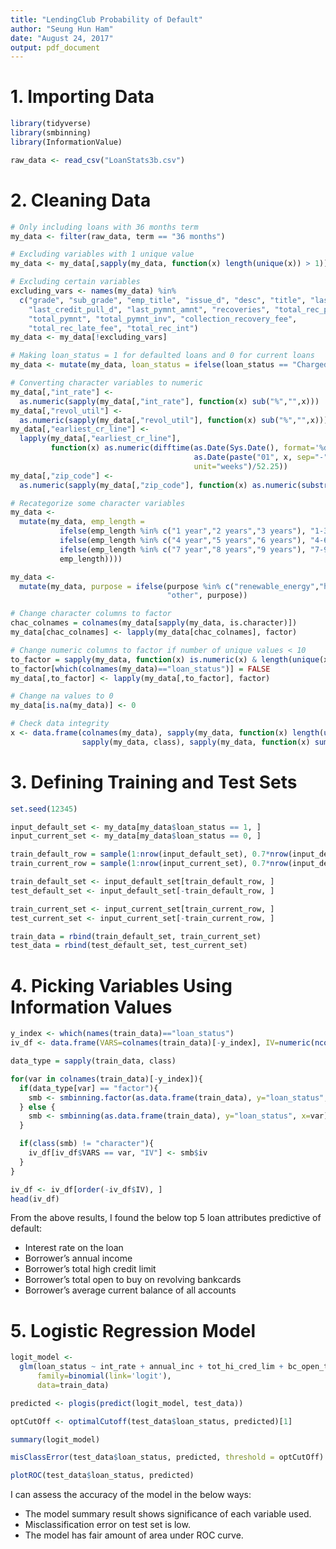---
title: "LendingClub Probability of Default"
author: "Seung Hun Ham"
date: "August 24, 2017"
output: pdf_document
---

# 1. Importing Data
```{r message = FALSE, warning = FALSE}
library(tidyverse)
library(smbinning)
library(InformationValue)

raw_data <- read_csv("LoanStats3b.csv")
```

# 2. Cleaning Data
```{r}
# Only including loans with 36 months term
my_data <- filter(raw_data, term == "36 months")

# Excluding variables with 1 unique value
my_data <- my_data[,sapply(my_data, function(x) length(unique(x)) > 1)]

# Excluding certain variables
excluding_vars <- names(my_data) %in% 
  c("grade", "sub_grade", "emp_title", "issue_d", "desc", "title", "last_pymnt_d", 
    "last_credit_pull_d", "last_pymnt_amnt", "recoveries", "total_rec_prncp", 
    "total_pymnt", "total_pymnt_inv", "collection_recovery_fee", 
    "total_rec_late_fee", "total_rec_int") 
my_data <- my_data[!excluding_vars]

# Making loan_status = 1 for defaulted loans and 0 for current loans
my_data <- mutate(my_data, loan_status = ifelse(loan_status == "Charged Off", 1, 0))

# Converting character variables to numeric
my_data[,"int_rate"] <- 
  as.numeric(sapply(my_data[,"int_rate"], function(x) sub("%","",x)))
my_data[,"revol_util"] <- 
  as.numeric(sapply(my_data[,"revol_util"], function(x) sub("%","",x)))
my_data[,"earliest_cr_line"] <- 
  lapply(my_data[,"earliest_cr_line"], 
         function(x) as.numeric(difftime(as.Date(Sys.Date(), format='%d/%m/%y'), 
                                         as.Date(paste("01", x, sep="-"), "%d-%b-%y"), 
                                         unit="weeks")/52.25))
my_data[,"zip_code"] <- 
  as.numeric(sapply(my_data[,"zip_code"], function(x) as.numeric(substring(x,1,3))))

# Recategorize some character variables
my_data <- 
  mutate(my_data, emp_length = 
           ifelse(emp_length %in% c("1 year","2 years","3 years"), "1-3 years", 
           ifelse(emp_length %in% c("4 year","5 years","6 years"), "4-6 years",
           ifelse(emp_length %in% c("7 year","8 years","9 years"), "7-9 years",
           emp_length))))

my_data <- 
  mutate(my_data, purpose = ifelse(purpose %in% c("renewable_energy","house","vacation"), 
                                   "other", purpose))

# Change character columns to factor
chac_colnames = colnames(my_data[sapply(my_data, is.character)])
my_data[chac_colnames] <- lapply(my_data[chac_colnames], factor)

# Change numeric columns to factor if number of unique values < 10
to_factor = sapply(my_data, function(x) is.numeric(x) & length(unique(x)) < 10)
to_factor[which(colnames(my_data)=="loan_status")] = FALSE
my_data[,to_factor] <- lapply(my_data[,to_factor], factor)

# Change na values to 0
my_data[is.na(my_data)] <- 0

# Check data integrity
x <- data.frame(colnames(my_data), sapply(my_data, function(x) length(unique(x))), 
                sapply(my_data, class), sapply(my_data, function(x) sum(is.na(x))))
```

# 3. Defining Training and Test Sets
```{r}
set.seed(12345)

input_default_set <- my_data[my_data$loan_status == 1, ]
input_current_set <- my_data[my_data$loan_status == 0, ]

train_default_row = sample(1:nrow(input_default_set), 0.7*nrow(input_default_set))
train_current_row = sample(1:nrow(input_current_set), 0.7*nrow(input_default_set))

train_default_set <- input_default_set[train_default_row, ]
test_default_set <- input_default_set[-train_default_row, ]

train_current_set <- input_current_set[train_current_row, ]
test_current_set <- input_current_set[-train_current_row, ]

train_data = rbind(train_default_set, train_current_set)
test_data = rbind(test_default_set, test_current_set)
```

# 4. Picking Variables Using Information Values
```{r}
y_index <- which(names(train_data)=="loan_status")
iv_df <- data.frame(VARS=colnames(train_data)[-y_index], IV=numeric(ncol(train_data)-1))

data_type = sapply(train_data, class)

for(var in colnames(train_data)[-y_index]){
  if(data_type[var] == "factor"){
    smb <- smbinning.factor(as.data.frame(train_data), y="loan_status", x=var)
  } else {
    smb <- smbinning(as.data.frame(train_data), y="loan_status", x=var)
  }

  if(class(smb) != "character"){
    iv_df[iv_df$VARS == var, "IV"] <- smb$iv
  }
}

iv_df <- iv_df[order(-iv_df$IV), ]
head(iv_df)
```

From the above results, I found the below top 5 loan attributes predictive of default:

* Interest rate on the loan
* Borrower's annual income
* Borrower's total high credit limit
* Borrower's total open to buy on revolving bankcards
* Borrower's average current balance of all accounts

# 5. Logistic Regression Model
```{r}
logit_model <-
  glm(loan_status ~ int_rate + annual_inc + tot_hi_cred_lim + bc_open_to_buy + avg_cur_bal, 
      family=binomial(link='logit'), 
      data=train_data)

predicted <- plogis(predict(logit_model, test_data))

optCutOff <- optimalCutoff(test_data$loan_status, predicted)[1] 

summary(logit_model)

misClassError(test_data$loan_status, predicted, threshold = optCutOff)

plotROC(test_data$loan_status, predicted)
```

I can assess the accuracy of the model in the below ways:

* The model summary result shows significance of each variable used.
* Misclassification error on test set is low.
* The model has fair amount of area under ROC curve.